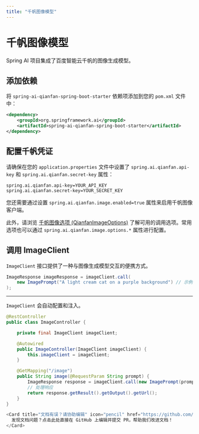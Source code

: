 ```yaml
---
title: "千帆图像模型"
---
```


# 千帆图像模型

Spring AI 项目集成了百度智能云千帆的图像生成模型。

## 添加依赖

将 `spring-ai-qianfan-spring-boot-starter` 依赖项添加到您的 `pom.xml` 文件中：

```xml
<dependency>
    <groupId>org.springframework.ai</groupId>
    <artifactId>spring-ai-qianfan-spring-boot-starter</artifactId>
</dependency>
```

## 配置千帆凭证

请确保在您的 `application.properties` 文件中设置了 `spring.ai.qianfan.api-key` 和 `spring.ai.qianfan.secret-key` 属性：

```properties
spring.ai.qianfan.api-key=YOUR_API_KEY
spring.ai.qianfan.secret-key=YOUR_SECRET_KEY
```

您还需要通过设置 `spring.ai.qianfan.image.enabled=true` 属性来启用千帆图像客户端。

此外，请浏览 [千帆图像选项 (QianfanImageOptions)](https://github.com/spring-projects/spring-ai/blob/main/models/spring-ai-qianfan/src/main/java/org/springframework/ai/qianfan/api/QianfanImageApi.java)
了解可用的调用选项。常用选项也可以通过 `spring.ai.qianfan.image.options.*` 属性进行配置。

## 调用 ImageClient

`ImageClient` 接口提供了一种与图像生成模型交互的便携方式。

```java
ImageResponse imageResponse = imageClient.call(
    new ImagePrompt("A light cream cat on a purple background") // 示例提示内容通常保留英文
);
```
---

`ImageClient` 会自动配置和注入。

```java
@RestController
public class ImageController {

    private final ImageClient imageClient;

    @Autowired
    public ImageController(ImageClient imageClient) {
        this.imageClient = imageClient;
    }

    @GetMapping("/image")
    public String image(@RequestParam String prompt) {
        ImageResponse response = imageClient.call(new ImagePrompt(prompt));
        // 处理响应
        return response.getResult().getOutput().getUrl();
    }
} 

<Card title="文档有误？请协助编辑" icon="pencil" href="https://github.com/javaai-pig4cloud-com/javaai-docs/edit/main/spring-ai/api/image/qianfan-image.mdx">
  发现文档问题？点击此处直接在 GitHub 上编辑并提交 PR，帮助我们改进文档！
</Card>
